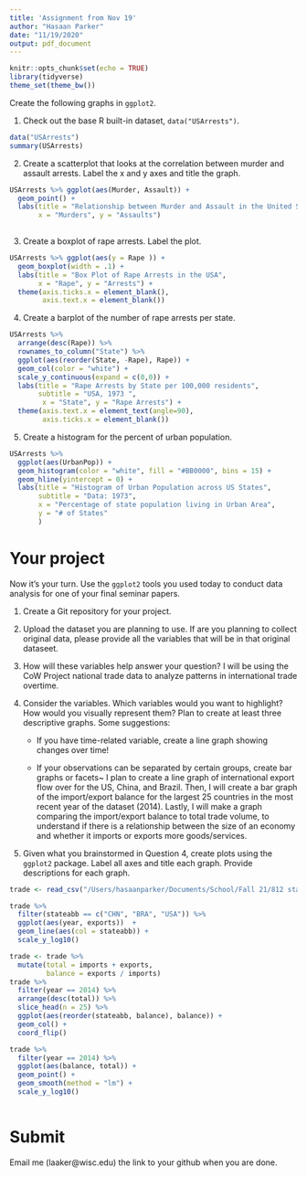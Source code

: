 ```yaml
---
title: 'Assignment from Nov 19'
author: "Hasaan Parker"
date: "11/19/2020"
output: pdf_document
---
```


```r
knitr::opts_chunk$set(echo = TRUE)
library(tidyverse)
theme_set(theme_bw())
```

Create the following graphs in `ggplot2`.

1. Check out the base R built-in dataset, `data("USArrests")`.
```r
data("USArrests")
summary(USArrests)
```


2. Create a scatterplot that looks at the correlation between murder and assault arrests. Label the x and y axes and title the graph.
```r
USArrests %>% ggplot(aes(Murder, Assault)) +
  geom_point() +
  labs(title = "Relationship between Murder and Assault in the United States",
       x = "Murders", y = "Assaults") 
  
```

3. Create a boxplot of rape arrests. Label the plot.
```r
USArrests %>% ggplot(aes(y = Rape )) + 
  geom_boxplot(width = .1) + 
  labs(title = "Box Plot of Rape Arrests in the USA",
       x = "Rape", y = "Arrests") + 
  theme(axis.ticks.x = element_blank(),
        axis.text.x = element_blank())
```


4. Create a barplot of the number of rape arrests per state.
```r
USArrests %>% 
  arrange(desc(Rape)) %>% 
  rownames_to_column("State") %>% 
  ggplot(aes(reorder(State, -Rape), Rape)) + 
  geom_col(color = "white") + 
  scale_y_continuous(expand = c(0,0)) + 
  labs(title = "Rape Arrests by State per 100,000 residents",
       subtitle = "USA, 1973 ",
        x = "State", y = "Rape Arrests") +
  theme(axis.text.x = element_text(angle=90),
        axis.ticks.x = element_blank()) 

```

5. Create a histogram for the percent of urban population.
```r
USArrests %>% 
  ggplot(aes(UrbanPop)) +
  geom_histogram(color = "white", fill = "#BB0000", bins = 15) +
  geom_hline(yintercept = 0) +
  labs(title = "Histogram of Urban Population across US States",
       subtitle = "Data: 1973",
       x = "Percentage of state population living in Urban Area",
       y = "# of States"
       )
```

# Your project

Now it's your turn. Use the `ggplot2` tools you used today to conduct data analysis for one of your final seminar papers.

1. Create a Git repository for your project.

2. Upload the dataset you are planning to use. If are you planning to collect original data, please provide all the variables that will be in that original dataseet.

3. How will these variables help answer your question?
I will be using the CoW Project national trade data to analyze patterns in international trade overtime.

4. Consider the variables. Which variables would you want to highlight? How would you visually represent them? Plan to create at least three descriptive graphs. Some suggestions:

    + If you have time-related variable, create a line graph showing changes over time!
    
    + If your observations can be separated by certain groups, create bar graphs or facets~
I plan to create a line graph of international export flow over for the US, China, and Brazil.
Then, I will create a bar graph of the import/export balance for the largest 25 countries in the most recent year of the dataset (2014).
Lastly, I will make a graph comparing the import/export balance to total trade volume, to understand if there is a relationship between the size of an economy and whether it imports or exports more goods/services.

5. Given what you brainstormed in Question 4, create plots using the `ggplot2` package. Label all axes and title each graph. Provide descriptions for each graph.
```r
trade <- read_csv("/Users/hasaanparker/Documents/School/Fall 21/812 stats intro/Final Project/Data/COW_Trade_4.0/National_COW_4.0.csv")

trade %>% 
  filter(stateabb == c("CHN", "BRA", "USA")) %>%
  ggplot(aes(year, exports))  +
  geom_line(aes(col = stateabb)) + 
  scale_y_log10()

trade <- trade %>% 
  mutate(total = imports + exports, 
         balance = exports / imports) 
trade %>% 
  filter(year == 2014) %>% 
  arrange(desc(total)) %>% 
  slice_head(n = 25) %>% 
  ggplot(aes(reorder(stateabb, balance), balance)) +
  geom_col() + 
  coord_flip()

trade %>% 
  filter(year == 2014) %>% 
  ggplot(aes(balance, total)) +
  geom_point() + 
  geom_smooth(method = "lm") + 
  scale_y_log10()
  
```

# Submit

Email me (laaker@wisc.edu) the link to your github when you are done.